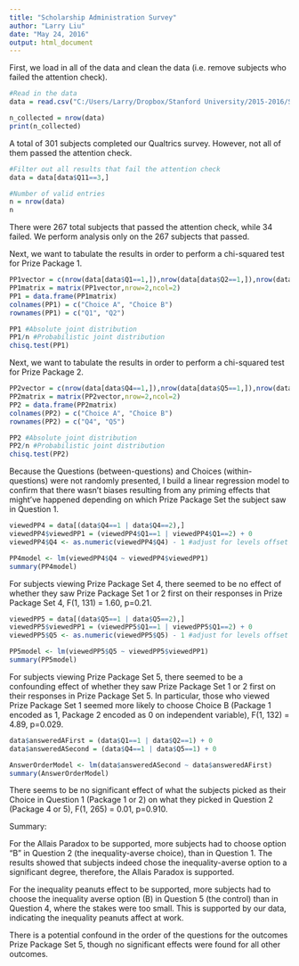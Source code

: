 ```yaml
---
title: "Scholarship Administration Survey"
author: "Larry Liu"
date: "May 24, 2016"
output: html_document
---
```


First, we load in all of the data and clean the data (i.e. remove subjects who failed the attention check).
```r
#Read in the data
data = read.csv("C:/Users/Larry/Dropbox/Stanford University/2015-2016/Spring Quarter/PSYCH 154/replicationData.csv")

n_collected = nrow(data)
print(n_collected)
```

A total of 301 subjects completed our Qualtrics survey. However, not all of them passed the attention check.

```r
#Filter out all results that fail the attention check
data = data[data$Q11==3,]

#Number of valid entries
n = nrow(data)
n
```
There were 267 total subjects that passed the attention check, while 34 failed. We perform analysis only on the 267 subjects that passed.

Next, we want to tabulate the results in order to perform a chi-squared test for Prize Package 1.
```r
PP1vector = c(nrow(data[data$Q1==1,]),nrow(data[data$Q2==1,]),nrow(data[data$Q1==2,]),nrow(data[data$Q2==2,]))
PP1matrix = matrix(PP1vector,nrow=2,ncol=2)
PP1 = data.frame(PP1matrix)
colnames(PP1) = c("Choice A", "Choice B")
rownames(PP1) = c("Q1", "Q2")

PP1 #Absolute joint distribution
PP1/n #Probabilistic joint distribution
chisq.test(PP1)
```

Next, we want to tabulate the results in order to perform a chi-squared test for Prize Package 2.
```r
PP2vector = c(nrow(data[data$Q4==1,]),nrow(data[data$Q5==1,]),nrow(data[data$Q4==2,]),nrow(data[data$Q5==2,]))
PP2matrix = matrix(PP2vector,nrow=2,ncol=2)
PP2 = data.frame(PP2matrix)
colnames(PP2) = c("Choice A", "Choice B")
rownames(PP2) = c("Q4", "Q5")

PP2 #Absolute joint distribution
PP2/n #Probabilistic joint distribution
chisq.test(PP2)
```

Because the Questions (between-questions) and Choices (within-questions) were not randomly presented, I build a linear regression model to confirm that there wasn't biases resulting from any priming effects that might've happened depending on which Prize Package Set the subject saw in Question 1.

```r
viewedPP4 = data[(data$Q4==1 | data$Q4==2),]
viewedPP4$viewedPP1 = (viewedPP4$Q1==1 | viewedPP4$Q1==2) + 0
viewedPP4$Q4 <- as.numeric(viewedPP4$Q4) - 1 #adjust for levels offset

PP4model <- lm(viewedPP4$Q4 ~ viewedPP4$viewedPP1)
summary(PP4model)
```
For subjects viewing Prize Package Set 4, there seemed to be no effect of whether they saw Prize Package Set 1 or 2 first on their responses in Prize Package Set 4, F(1, 131) = 1.60, p=0.21.

```r
viewedPP5 = data[(data$Q5==1 | data$Q5==2),]
viewedPP5$viewedPP1 = (viewedPP5$Q1==1 | viewedPP5$Q1==2) + 0
viewedPP5$Q5 <- as.numeric(viewedPP5$Q5) - 1 #adjust for levels offset

PP5model <- lm(viewedPP5$Q5 ~ viewedPP5$viewedPP1)
summary(PP5model)
```
For subjects viewing Prize Package Set 5, there seemed to be a confounding effect of whether they saw Prize Package Set 1 or 2 first on their responses in Prize Package Set 5. In particular, those who viewed Prize Package Set 1 seemed more likely to choose Choice B (Package 1 encoded as 1, Package 2 encoded as 0 on independent variable), F(1, 132) = 4.89, p=0.029.

```r
data$answeredAFirst = (data$Q1==1 | data$Q2==1) + 0
data$answeredASecond = (data$Q4==1 | data$Q5==1) + 0

AnswerOrderModel <- lm(data$answeredASecond ~ data$answeredAFirst)
summary(AnswerOrderModel)
```
There seems to be no significant effect of what the subjects picked as their Choice in Question 1 (Package 1 or 2) on what they picked in Question 2 (Package 4 or 5), F(1, 265) = 0.01, p=0.910.

Summary:

For the Allais Paradox to be supported, more subjects had to choose option "B" in Question 2  (the inequality-averse choice), than in Question 1. The results showed that subjects indeed chose the inequality-averse option to a significant degree, therefore, the Allais Paradox is supported.
 
For the inequality peanuts effect to be supported, more subjects had to choose the inequality averse option (B) in Question 5 (the control) than in Question 4, where the stakes were too small.  This is supported by our data, indicating the inequality peanuts affect at work.

There is a potential confound in the order of the questions for the outcomes Prize Package Set 5, though no significant effects were found for all other outcomes.
